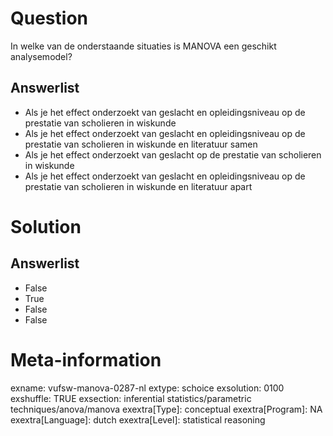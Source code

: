 Question
========
In welke van de onderstaande situaties is MANOVA een geschikt
analysemodel?

Answerlist
----------
* Als je het effect onderzoekt van geslacht en opleidingsniveau op de
  prestatie van scholieren in wiskunde
* Als je het effect onderzoekt van geslacht en opleidingsniveau op de
  prestatie van scholieren in wiskunde en literatuur samen
* Als je het effect onderzoekt van geslacht op de prestatie van scholieren
  in wiskunde
* Als je het effect onderzoekt van geslacht en opleidingsniveau op de
  prestatie van scholieren in wiskunde en literatuur apart

Solution
========










Answerlist
----------
* False
* True
* False
* False

Meta-information
================
exname: vufsw-manova-0287-nl
extype: schoice
exsolution: 0100
exshuffle: TRUE
exsection: inferential statistics/parametric techniques/anova/manova
exextra[Type]: conceptual
exextra[Program]: NA
exextra[Language]: dutch
exextra[Level]: statistical reasoning

